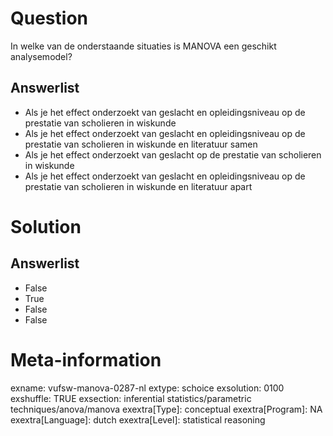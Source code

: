 Question
========
In welke van de onderstaande situaties is MANOVA een geschikt
analysemodel?

Answerlist
----------
* Als je het effect onderzoekt van geslacht en opleidingsniveau op de
  prestatie van scholieren in wiskunde
* Als je het effect onderzoekt van geslacht en opleidingsniveau op de
  prestatie van scholieren in wiskunde en literatuur samen
* Als je het effect onderzoekt van geslacht op de prestatie van scholieren
  in wiskunde
* Als je het effect onderzoekt van geslacht en opleidingsniveau op de
  prestatie van scholieren in wiskunde en literatuur apart

Solution
========










Answerlist
----------
* False
* True
* False
* False

Meta-information
================
exname: vufsw-manova-0287-nl
extype: schoice
exsolution: 0100
exshuffle: TRUE
exsection: inferential statistics/parametric techniques/anova/manova
exextra[Type]: conceptual
exextra[Program]: NA
exextra[Language]: dutch
exextra[Level]: statistical reasoning

